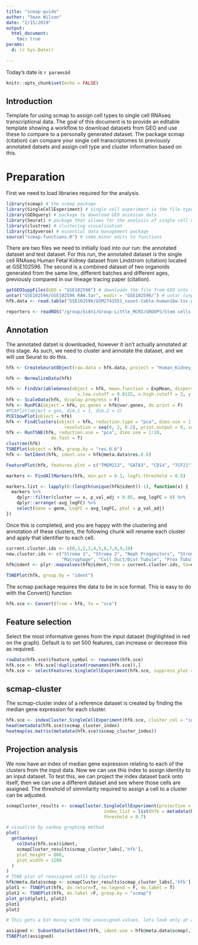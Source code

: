 ```yaml
---
title: "scmap-guide"
author: "Sean Wilson"
date: "2/15/2019"
output: 
  html_document:
    toc: true
params:
  d: !r Sys.Date()
  
---
```


Today's date is `r params$d`

```r
knitr::opts_chunk$set(echo = FALSE)
```

## Introduction

Template for using scmap to assign cell types to single cell RNAseq transcriptional data. The goal of this document is to provide an editable template showing a workflow to download datasets from GEO and use these to compare to a personally generated dataset. The package scmap (citation) can compare your single cell transcriptomes to previously annotated datsets and assign cell type and cluster information based on this.

# Preparation

First we need to load libraries required for the analysis. 

```r
library(scmap) # the scmap package
library(SingleCellExperiment) # single cell experiment is the file type scmap uses for transcriptional data
library(GEOquery) # package to download GEO accesion data
library(Seurat) # package that allows for the analysis of single cell data, use to do QC and clustering and convert to sce post analysis
library(clustree) # clustering visualisation 
library(tidyverse) # essential data management package
source("scmap-functions.R") # some minor edits to functions
```

There are two files we need to initially load into our run: the annotated dataset and test dataset. For this run, the annotated dataset is the single cell RNAseq Human Fetal Kidney dataset from Lindstrom (citation) located at GSE102596. The second is a combined dataset of two organoids generated from the same line, different batches and different ages, previously compared in our lineage tracing paper (citation).

```r
getGEOSuppFiles(GEO = "GSE102596") # downloads the file from GEO into the working directory
untar("GSE102596/GSE102596_RAW.tar", exdir = "GSE102596/") # untar (unpacks) file
hfk.data <- read.table("GSE102596/GSM2741551_count-table-human16w.tsv.gz", sep = "\t") # converts the expression matrix into a data.table

reporters <- readRDS("/group/kidn1/Group-Little_MCRI/GROUPS/Stem cells and Regeneration/Single Cell/Reporters_18vs25Days/output/seurat/D18vsD25_combined_20clusters_seurat.rds") # loads previously prepared .rds file of organoid data
```

## Annotation

The annotated datset is downloaded, however it isn't actually annotated at this stage. As such, we need to cluster and annotate the dataset, and we will use Seurat to do this.

```r
hfk <- CreateSeuratObject(raw.data = hfk.data, project = "Human_Kidney_hfk")

hfk <- NormalizeData(hfk)

hfk <- FindVariableGenes(object = hfk, mean.function = ExpMean, dispersion.function = LogVMR, 
                           x.low.cutoff = 0.0125, x.high.cutoff = 3, y.cutoff = 0.5)
hfk <- ScaleData(hfk, display.progress = F)
hfk <- RunPCA(object = hfk, pc.genes = hfk@var.genes, do.print = F)
#PCAPlot(object = geo, dim.1 = 1, dim.2 = 2)
PCElbowPlot(object = hfk)
hfk <- FindClusters(object = hfk, reduction.type = "pca", dims.use = 1:10, 
                      resolution = seq(0, 2, 0.2), print.output = 0, save.SNN = TRUE)
hfk <- RunTSNE(hfk, reduction.use = "pca", dims.use = 1:10, 
                 do.fast = T)
clustree(hfk)
TSNEPlot(object = hfk, group.by = "res.0.6")
hfk <- SetIdent(hfk, ident.use = hfk@meta.data$res.0.6)

FeaturePlot(hfk, features.plot = c("TMEM213", "GATA3", "CD14", "TCF21"), cols.use = c("grey", "red"))

markers <- FindAllMarkers(hfk, min.pct = 0.1, logfc.threshold = 0.5)

markers.list <- lapply(0:(length(unique(hfk@ident))-1), function(x) {
  markers %>%
    dplyr::filter(cluster == x, p_val_adj < 0.05, avg_logFC > 0) %>%
    dplyr::arrange(-avg_logFC) %>%
    select(Gene = gene, LogFC = avg_logFC, pVal = p_val_adj)
})
```

Once this is completed, and you are happy with the clustering and annotation of these clusters, the following chunk will rename each cluster and apply that identifier to each cell.

```r

current.cluster.ids <- c(0,1,2,3,4,5,6,7,8,9,10)
new.cluster.ids <- c("Stroma 1", "Stroma 2", "Neph Progenitors", "Stroma DCN", "Endothelium", "Stroma 3", 
                     "Macrophage", "Coll Duct/Dist Tubule", "Prox Tubule/Gloms", "Cell Cycle", "Blood")
hfk@ident <- plyr::mapvalues(hfk@ident,from = current.cluster.ids, to=new.cluster.ids)

TSNEPlot(hfk, group.by = "ident")
```

The scmap package requires the data to be in sce format. This is easy to do with the Convert() function

```r
hfk.sce <- Convert(from = hfk, to = "sce")
```

## Feature selection

Select the most informative genes from the input dataset (highlighted in red on the graph). Default is to set 500 features, can increase or decrease this as required.

```r
rowData(hfk.sce)$feature_symbol <- rownames(hfk.sce)
hfk.sce <- hfk.sce[!duplicated(rownames(hfk.sce)),]
hfk.sce <- selectFeatures.SingleCellExperiment(hfk.sce, suppress_plot = F, n_features = 500)
```

## scmap-cluster

The scmap-cluster index of a reference dataset is created by finding the median gene expression for each cluster.

```r
hfk.sce <- indexCluster.SingleCellExperiment(hfk.sce, cluster_col = "ident")
head(metadata(hfk.sce)$scmap_cluster_index)
heatmap(as.matrix(metadata(hfk.sce)$scmap_cluster_index))
```

## Projection analysis

We now have an index of median gene expression relating to each of the clusters from the input data. Now we can use this index to assign identity to an input dataset. To test this, we can project the index dataset back onto itself, then we can use a different dataset and see where those cells are assigned. The threshold of simmilarity required to assign a cell to a cluster can be adjusted.

```r
scmapCluster_results <- scmapCluster.SingleCellExperiment(projection = hfk.sce,
                                     index_list = list(hfk = metadata(hfk.sce)$scmap_cluster_index),
                                     threshold = 0.7)

# visualise by sankey graphing method
plot(
  getSankey(
    colData(hfk.sce)$ident, 
    scmapCluster_results$scmap_cluster_labs[,'hfk'],
    plot_height = 800,
    plot_width = 1200
  )
)
# TSNE plot of reassigned cells by cluster
hfk@meta.data$scmap <- scmapCluster_results$scmap_cluster_labs[,'hfk']
plot1 <- TSNEPlot(hfk, do.return=T, no.legend = F, do.label = T)
plot2 <- TSNEPlot(hfk, do.label =F, group.by = "scmap")
plot_grid(plot1, plot2)
plot1
plot2

# This gets a bit messy with the unassigned values. lets look only at assigned

assigned <- SubsetData(SetIdent(hfk, ident.use = hfk@meta.data$scmap), ident.use = "unassigned")
TSNEPlot(assigned)
```















